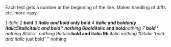 Each test gets a number at the beginning of the line. Makes handling of diffs etc. more easy.

1 ''italic''
2 '''bold'''
3 '''''italic and bold'' only bold'''
4 '''''italic and bold''' only italic''
5 ''italic '''italic and bold''''' nothing
6 '''bold ''italic and bold''''' nothing
7 '''bold ' ''' nothing
8 ''italic ' '' nothing
9a ''italic''' bold and italic
9b ''' italic '' nothing
10 ''italic '''bold and italic '' just bold ''' nothing 
